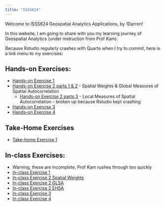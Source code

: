 ```yaml
---
title: "ISSS624"
---
```


Welcome to ISSS624 Geospatial Analytics Applications, by 1Darren!

In this website, I am going to share with you my learning journey of Geospatial Analytics (under instruction from Prof Kam).

Because Rstudio regularly crashes with Quarto when I try to commit, here is a link menu to my exercises:

::: callout-note
## Hands-on Exercises:

-   [Hands-on Exercise 1](Hands-on_Ex01/Hands-on_Ex01.html)
-   [Hands-on Exercise 2 parts 1 & 2](Hands-on_Ex02/Hands-on_Ex02.html) - Spatial Weights & Global Measures of Spatial Autocorrelation
    -   [Hands-on Exercise 2 parts 3](Hands-on_Ex02/Hands-on_Ex02_Local.html) - Local Measures of Spatial Autocorrelation -- broken up because Rstudio kept crashing
-   [Hands-on Exercise 3](Hands-on_Ex03/Hands-on_Ex03.html)
-   [Hands-on Exercise 4](Hands-on_Ex04/Hands-on_Ex04.html)
:::

::: callout-important
## Take-Home Exercises

-   [Take-home Exercise 1](Take-home_Ex01/take_home_ex_01.html)
:::

::: callout-tip
## In-class Exercises:

-   Warning, these are incomplete, Prof Kam rushes through too quickly
-   [In-class Exercise 1](In-class_Ex/In-class_Ex1/In-class_Ex1.html)
-   [In-class Exercise 2 Spatial Weights](In-class_Ex/In-class_Ex2/In-class_Ex2_Spatial.html)
-   [In-class Exercise 2 GLSA](In-class_Ex/In-class_Ex2/In-class_Ex2_GLSA.html)
-   [In-class Exercise 2 EHSA](In-class_Ex/In-class_Ex2/In-class_Ex2_EHSA.html)
-   [In-class Exercise 3](In-class_Ex/In-class_Ex2/In-class_Ex3.html)
-   [In-class Exercise 4](In-class_Ex/In-class_Ex2/In-class_Ex4.html)
:::
